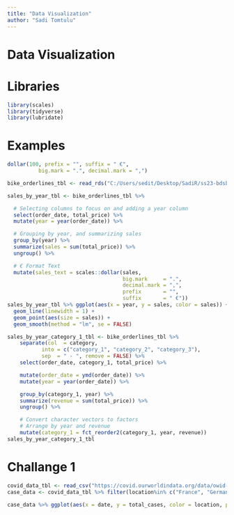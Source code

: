 ```yaml
---
title: "Data Visualization"
author: "Sadi Tomtulu"
---
```


# Data Visualization

# Libraries

```r
library(scales)
library(tidyverse)
library(lubridate)
```

# Examples

```r

dollar(100, prefix = "", suffix = " €",
          big.mark = ".", decimal.mark = ",")

bike_orderlines_tbl <- read_rds("C:/Users/sedit/Desktop/SadiR/ss23-bdsb-Sadtom98/content/01_journal/01_tidyverse_files/Bikes/01_bike_sales/02_wrangled_data/bike_orderlines.rds")

sales_by_year_tbl <- bike_orderlines_tbl %>%

  # Selecting columns to focus on and adding a year column
  select(order_date, total_price) %>%
  mutate(year = year(order_date)) %>%

  # Grouping by year, and summarizing sales
  group_by(year) %>%
  summarize(sales = sum(total_price)) %>%
  ungroup() %>%

  # € Format Text
  mutate(sales_text = scales::dollar(sales, 
                                     big.mark     = ".", 
                                     decimal.mark = ",", 
                                     prefix       = "", 
                                     suffix       = " €"))
sales_by_year_tbl %>% ggplot(aes(x = year, y = sales, color = sales)) +
  geom_line(linewidth = 1) +
  geom_point(aes(size = sales)) +
  geom_smooth(method = "lm", se = FALSE)

sales_by_year_category_1_tbl <- bike_orderlines_tbl %>%
    separate(col  = category,
           into = c("category_1", "category_2", "category_3"),
           sep  = " - ", remove = FALSE) %>%
    select(order_date, category_1, total_price) %>%

    mutate(order_date = ymd(order_date)) %>%
    mutate(year = year(order_date)) %>%

    group_by(category_1, year) %>%
    summarize(revenue = sum(total_price)) %>%
    ungroup() %>%

    # Convert character vectors to factors
    # Arrange by year and revenue
    mutate(category_1 = fct_reorder2(category_1, year, revenue))
sales_by_year_category_1_tbl
```

# Challange 1

```r
covid_data_tbl <- read_csv("https://covid.ourworldindata.org/data/owid-covid-data.csv")
case_data <- covid_data_tbl %>% filter(location%in% c("France", "Germany", "Spain", "United Kingdom", "United States"))

case_data %>% ggplot(aes(x = date, y = total_cases, color = location, position = "bottom")) + geom_smooth() + labs(title = "COVID 19 confirmed cases")

```

